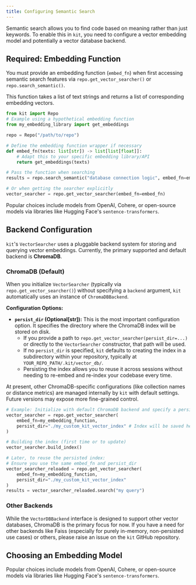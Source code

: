 ```yaml
---
title: Configuring Semantic Search
---
```


Semantic search allows you to find code based on meaning rather than just keywords. To enable this in `kit`, you need to configure a vector embedding model and potentially a vector database backend.

## Required: Embedding Function

You must provide an embedding function (`embed_fn`) when first accessing semantic search features via `repo.get_vector_searcher()` or `repo.search_semantic()`.

This function takes a list of text strings and returns a list of corresponding embedding vectors.

```python
from kit import Repo
# Example using a hypothetical embedding function
from my_embedding_library import get_embeddings

repo = Repo("/path/to/repo")

# Define the embedding function wrapper if necessary
def embed_fn(texts: list[str]) -> list[list[float]]:
    # Adapt this to your specific embedding library/API
    return get_embeddings(texts)

# Pass the function when searching
results = repo.search_semantic("database connection logic", embed_fn=embed_fn)

# Or when getting the searcher explicitly
vector_searcher = repo.get_vector_searcher(embed_fn=embed_fn)
```

Popular choices include models from OpenAI, Cohere, or open-source models via libraries like Hugging Face's `sentence-transformers`.

## Backend Configuration

`kit`'s `VectorSearcher` uses a pluggable backend system for storing and querying vector embeddings. Currently, the primary supported and default backend is **ChromaDB**.

### ChromaDB (Default)

When you initialize `VectorSearcher` (typically via `repo.get_vector_searcher()`) without specifying a `backend` argument, `kit` automatically uses an instance of `ChromaDBBackend`.

**Configuration Options:**

*   **`persist_dir` (Optional[str]):** This is the most important configuration option. It specifies the directory where the ChromaDB index will be stored on disk.
    *   If you provide a path to `repo.get_vector_searcher(persist_dir=...)` or directly to the `VectorSearcher` constructor, that path will be used.
    *   If no `persist_dir` is specified, `kit` defaults to creating the index in a subdirectory within your repository, typically at `YOUR_REPO_PATH/.kit/vector_db/`.
    *   Persisting the index allows you to reuse it across sessions without needing to re-embed and re-index your codebase every time.

At present, other ChromaDB-specific configurations (like collection names or distance metrics) are managed internally by `kit` with default settings. Future versions may expose more fine-grained control.

```python
# Example: Initialize with default ChromaDB backend and specify a persist directory
vector_searcher = repo.get_vector_searcher(
    embed_fn=my_embedding_function,
    persist_dir="./my_custom_kit_vector_index" # Index will be saved here
)

# Building the index (first time or to update)
vector_searcher.build_index()

# Later, to reuse the persisted index:
# Ensure you use the same embed_fn and persist_dir
vector_searcher_reloaded = repo.get_vector_searcher(
    embed_fn=my_embedding_function,
    persist_dir="./my_custom_kit_vector_index"
)
results = vector_searcher_reloaded.search("my query")
```

### Other Backends

While the `VectorDBBackend` interface is designed to support other vector databases, ChromaDB is the primary focus for now. If you have a need for other backends like Faiss (especially for purely in-memory, non-persisted use cases) or others, please raise an issue on the `kit` GitHub repository.

## Choosing an Embedding Model

Popular choices include models from OpenAI, Cohere, or open-source models via libraries like Hugging Face's `sentence-transformers`.

